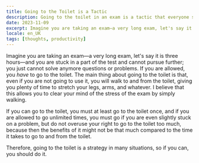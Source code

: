 ```yaml
---
title: Going to the Toilet is a Tactic
description: Going to the toilet in an exam is a tactic that everyone should use
date: 2023-11-09
excerpt: Imagine you are taking an exam—a very long exam, let's say it is three hours—and you are stuck in a part of the test and cannot pursue further; you just cannot solve anymore questions or problems. If you are allowed, you _have_ to go to the toilet. The main thing about going to the toilet is that, even if you are not going to use it, you will walk to and from the toilet, giving you plenty of time to stretch your legs, arms, and whatever. I believe that this allows you to clear your mind of the stress of the exam by simply walking.
locale: en_UK
tags: [thoughts, productivity]
---
```

Imagine you are taking an exam—a very long exam, let's say it is three hours—and you are stuck in a part of the test and cannot pursue further; you just cannot solve anymore questions or problems. If you are allowed, you _have_ to go to the toilet. The main thing about going to the toilet is that, even if you are not going to use it, you will walk to and from the toilet, giving you plenty of time to stretch your legs, arms, and whatever. I believe that this allows you to clear your mind of the stress of the exam by simply walking.

If you can go to the toilet, you must at least go to the toilet once, and if you are allowed to go unlimited times, you must go if you are even slightly stuck on a problem, but do not overuse your right to go to the toilet too much, because then the benefits of it might not be that much compared to the time it takes to go to and from the toilet.

Therefore, going to the toilet is a strategy in many situations, so if you can, you should do it.